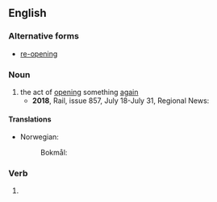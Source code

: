 ==English==

===Alternative forms===
* [[re-opening]]

===Noun===
{{en-noun}}

# the act of [[opening]] something [[again]]
#* '''2018''', Rail, issue 857, July 18-July 31, Regional News:
#*: {{quote|en|'''Grove:''' After many years of unproductive discussion, the '''reopening''' of the London-Bristol line station to serve the nearby town of Wantage is back on the agenda.}}

====Translations====
{{trans-top|act of opening again}}
* Norwegian:
*: Bokmål: {{t|nb|gjenåpning|m|f}}
{{trans-mid}}
{{trans-bottom}}

===Verb===
{{head|en|verb form}}

# {{present participle of|en|reopen|nocat=1}}